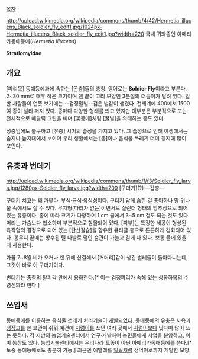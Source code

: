 [[목차]]

http://upload.wikimedia.org/wikipedia/commons/thumb/4/42/Hermetia_illucens_Black_soldier_fly_edit1.jpg/1024px-Hermetia_illucens_Black_soldier_fly_edit1.jpg?width=220 국내 귀화종인 아메리카동애등에(''Hermetia illucens'')

'''Stratiomyidae'''

== 개요 ==

[파리목] 동애등에과에 속하는 [곤충]들의 총칭. 영어로는 '''Soldier Fly'''이라고 부른다. 2~30 mm로 매우 작은 크기이며 맨 끝이 고리 모양인 3분절의 더듬이가 달려 있다. 일반 사람들이 언뜻 보기에는 --검정말벌--검은 벌같이 생겼다. 전세계에 400에서 1500 여 종이 널리 퍼져 있다. 종마다 다양한 형태를 띄고 있지만 대부분은 부분적으로 또는 전체적으로 메탈릭 그린을 띠며 [꽃등에]처럼 [꿀벌]을 의태하는 종도 있다. 

성충임에도 불구하고 [유충] 시기의 습성을 가지고 있다. 그 습성으로 인해 야생에서는 습지나 늪지대에서 보이며 우리 생활에서는 [똥]이나 음식물 쓰레기 더미 등지에 많이 꼬인다.

== 유충과 번데기 ==
http://upload.wikimedia.org/wikipedia/commons/thumb/f/f3/Soldier_fly_larva.jpg/1280px-Soldier_fly_larva.jpg?width=200 [구더기](?) --갑충--

구더기 치고는 꽤 거뭏다. 부식·균식·육식성이다. 구더기 답게 습한 걸 좋아하나 땅 위나 물 속에서도 살 수 있다. 무지형(다리가 없는)이면서도 실린더 형태의 방추상으로 되어 있는 유충이다. 종에 따라 크기가 다양하며 1 cm 급에서 3~5 cm 정도 되는 것도 있다. 머리는 가슴보다 협소하며 부분적으로 함몰되어 있다. [피부]는 특정한 세공이 형성된 육각형의 결정으로 되어 있는  [탄산칼슘]을 함유한 큐티클 층으로 튼튼하게 경화되어 있다. 꽁무니 끝에는 방수된 털 다발로 덮인 숨관이 가늘고 길게 나 있다. 보통 물에 있을 때 사용한다.

가끔 7~8월 비가 오거나 갠 뒤에 산길에서 [거머리]같이 생긴 벌레들이 돌아다니는데, 그것이 바로 이 구더기이다.

번데기는 종령의 탈피각 안에서 용화한다.[* 이는 검정파리가 속해 있는 상봉하목의 수렴진화라 한다.]  

== 쓰임새 ==
동애등에를 이용하는 음식물 쓰레기 처리기술이 [http://blog.daum.net/jsdm70/83 개발되었다]. 동애등에의 유충은 사육과 [[냉장고]]를 쓴 보관이 쉬워 예전에 [[지렁이]]를 쓰던 여러 곳에서 [[지렁이]]보다 낫다며 많이 쓰는 듯하다. 각 지방의 농업기술센터에서 연구·개발하여 농민들에게 사업을 분양하고, 이미 농장도 있다. 농업기술센터에서는 우리나라 토종이 아닌 아메리카동애등에를 쓴다.[* 토종 동애등에로도 충분히 가능.] 최근엔 애벌레를 [[밀웜]]처럼 생먹이로까지 개발한 모양.
